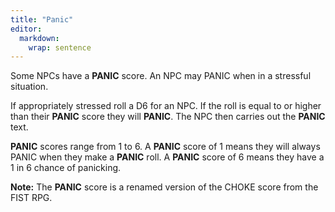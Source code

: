 ```yaml
---
title: "Panic"
editor: 
  markdown: 
    wrap: sentence
---
```


Some NPCs have a __PANIC__ score.
An NPC may PANIC when in a stressful situation.

If appropriately stressed roll a D6 for an NPC.
If the roll is equal to or higher than their __PANIC__ score they will __PANIC__.
The NPC then carries out the __PANIC__ text.

__PANIC__ scores range from 1 to 6.
A __PANIC__ score of 1 means they will always PANIC when they make a __PANIC__ roll.
A __PANIC__ score of 6 means they have a 1 in 6 chance of panicking.

__Note:__ The __PANIC__ score is a renamed version of the CHOKE score from the FIST RPG. 
